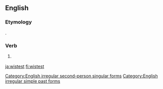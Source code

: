 ==English==

===Etymology===
{{suffix|wist|est|lang=en}}.

===Verb===
{{head|en|simple past form|cat2=second-person singular forms}}

# {{context|archaic|lang=en}} {{second-person singular past of|wit|lang=en}}

[[Category:English irregular second-person singular forms]]
[[Category:English irregular simple past forms]]

[[ja:wistest]]
[[fi:wistest]]